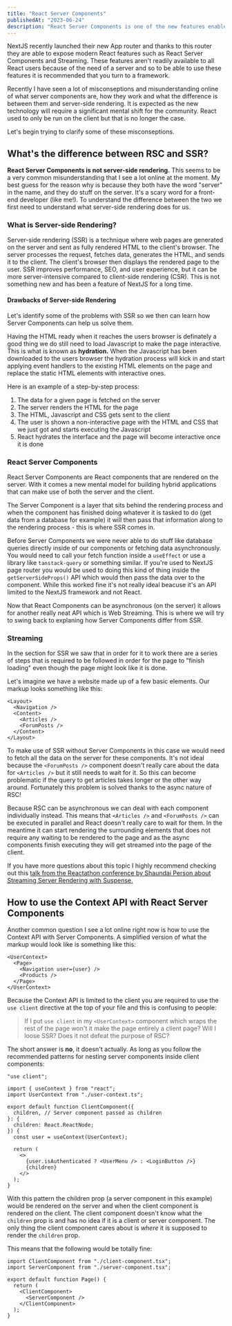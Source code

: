 ```yaml
---
title: "React Server Components"
publishedAt: "2023-06-24"
description: "React Server Components is one of the new features enabled by NextJS 13 and in this post I try to explain the difference between Server and Client components and other common misconseptions"
---
```


NextJS recently launched their new App router and thanks to this router they are able to expose modern React features such as React Server Components and Streaming. These features aren't readily available to all React users because of the need of a server and so to be able to use these features it is recommended that you turn to a framework.

Recently I have seen a lot of misconseptions and misunderstanding online of what server components are, how they work and what the difference is between them and server-side rendering. It is expected as the new technology will require a significant mental shift for the community. React used to only be run on the client but that is no longer the case.

Let's begin trying to clarify some of these misconseptions.

## What's the difference between RSC and SSR?

<b>React Server Components is not server-side rendering.</b> This seems to be a very
common misunderstanding that I see a lot online at the moment. My best guess for the
reason why is because they both have the word "server" in the name, and they do stuff on
the server. It's a scary word for a front-end developer (like me!). To understand the
difference between the two we first need to understand what server-side rendering does for
us.

### What is Server-side Rendering?

Server-side rendering (SSR) is a technique where web pages are generated on the server and sent as fully rendered HTML to the client's browser. The server processes the request, fetches data, generates the HTML, and sends it to the client. The client's browser then displays the rendered page to the user. SSR improves performance, SEO, and user experience, but it can be more server-intensive compared to client-side rendering (CSR). This is not something new and has been a feature of NextJS for a long time.

#### Drawbacks of Server-side Rendering

Let's identify some of the problems with SSR so we then can learn how Server Components can help us solve them.

Having the HTML ready when it reaches the users browser is definately a good thing we do still need to load Javascript to make the page interactive. This is what is known as <b>hydration.</b> When the Javascript has been downloaded to the users browser the hydration process will kick in and start applying event handlers to the existing HTML elements on the page and replace the static HTML elements with interactive ones.

Here is an example of a step-by-step process:

1. The data for a given page is fetched on the server
2. The server renders the HTML for the page
3. The HTML, Javascript and CSS gets sent to the client
4. The user is shown a non-interactive page with the HTML and CSS that we just got and starts executing the Javascript
5. React hydrates the interface and the page will become interactive once it is done

### React Server Components

React Server Components are React components that are rendered on the server. With it comes a new mental model for building hybrid applications that can make use of both the server and the client.

The Server Component is a layer that sits behind the rendering process and when the component has finished doing whatever it is tasked to do (get data from a database for example) it will then pass that information along to the rendering process - this is where SSR comes in.

Before Server Components we were never able to do stuff like database queries directly inside of our components or fetching data asynchronously. You would need to call your fetch function inside a `useEffect` or use a library like `tanstack-query` or something similar. If you're used to NextJS page router you would be used to doing this kind of thing inside the `getServerSideProps()` API which would then pass the data over to the component. While this worked fine it's not really ideal beacuse it's an API limited to the NextJS framework and not React.

Now that React Components can be asynchronous (on the server) it allows for another really neat API which is Web Streaming. This is where we will try to swing back to explaning how Server Components differ from SSR.

### Streaming

In the section for SSR we saw that in order for it to work there are a series of steps that is required to be followed in order for the page to "finish loading" even though the page might look like it is done.

Let's imagine we have a website made up of a few basic elements. Our markup looks something like this:

```tsx
<Layout>
  <Navigation />
  <Content>
    <Articles />
    <ForumPosts />
  </Content>
</Layout>
```

To make use of SSR without Server Components in this case we would need to fetch all the data on the server for these components. It's not ideal because the `<ForumPosts />` component doesn't really care about the data for `<Articles />` but it still needs to wait for it. So this can become problematic if the query to get articles takes longer or the other way around. Fortunately this problem is solved thanks to the async nature of RSC!

Because RSC can be asynchronous we can deal with each component individually instead. This means that `<Articles />` and `<ForumPosts />` can be executed in parallel and React doesn't really care to wait for them. In the meantime it can start rendering the surrounding elements that does not require any waiting to be rendered to the page and as the async components finish executing they will get streamed into the page of the client.

If you have more questions about this topic I highly recommend checking out this <a href="https://www.youtube.com/watch?v=Q98l5o1y3ao">talk from the Reactathon conference by Shaundai Person about Streaming Server Rendering with Suspense.</a>

## How to use the Context API with React Server Components

Another common question I see a lot online right now is how to use the Context API with Server Components. A simplified version of what the markup would look like is something like this:

```tsx
<UserContext>
  <Page>
    <Navigation user={user} />
    <Products />
  </Page>
</UserContext>
```

Because the Context API is limited to the client you are required to use the `use client` directive at the top of your file and this is confusing to people:

> If I put `use client` in my `<UserContext>` component which wraps the rest of the page won't it make the page entirely a client page? Will I loose SSR? Does it not defeat the purpose of RSC?

The short answer is <b>no</b>, it doesn't actually. As long as you follow the recommended patterns for nesting server components inside client components:

```tsx
"use client";

import { useContext } from "react";
import UserContext from "./user-context.ts";

export default function ClientComponent({
  children, // Server component passed as children
}: {
  children: React.ReactNode;
}) {
  const user = useContext(UserContext);

  return (
    <>
      {user.isAuthenticated ? <UserMenu /> : <LoginButton />}
      {children}
    </>
  );
}
```

With this pattern the children prop (a server component in this example) would be rendered on the server and when the client component is rendered on the client. The client component doesn't know what the `children` prop is and has no idea if it is a client or server component. The only thing the client component cares about is <i>where</i> it is supposed to render the `children` prop.

This means that the following would be totally fine:

```tsx
import ClientComponent from "./client-component.tsx";
import ServerComponent from "./server-component.tsx";

export default function Page() {
  return (
    <ClientComponent>
      <ServerComponent />
    </ClientComponent>
  );
}
```
